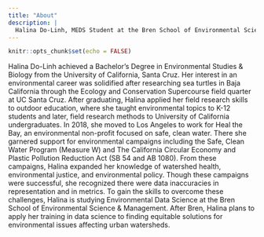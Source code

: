 ```yaml
---
title: "About"
description: |
  Halina Do-Linh, MEDS Student at the Bren School of Environmental Science & Management
---
```


```r
knitr::opts_chunk$set(echo = FALSE)
```

Halina Do-Linh achieved a Bachelor’s Degree in Environmental Studies & Biology from the University of California, Santa Cruz. Her interest in an environmental career was solidified after researching sea turtles in Baja California through the Ecology and Conservation Supercourse field quarter at UC Santa Cruz. After graduating, Halina applied her field research skills to outdoor education, where she taught environmental topics to K-12 students and later, field research methods to University of California undergraduates. In 2018, she moved to Los Angeles to work for Heal the Bay, an environmental non-profit focused on safe, clean water. There she garnered support for environmental campaigns including the Safe, Clean Water Program (Measure W) and The California Circular Economy and Plastic Pollution Reduction Act (SB 54 and AB 1080). From these campaigns, Halina expanded her knowledge of watershed health, environmental justice, and environmental policy. Though these campaigns were successful, she recognized there were data inaccuracies in representation and in metrics. To gain the skills to overcome these challenges, Halina is studying Environmental Data Science at the Bren School of Environmental Science & Management. After Bren, Halina plans to apply her training in data science to finding equitable solutions for environmental issues affecting urban watersheds. 